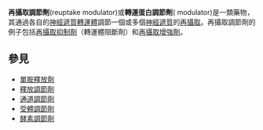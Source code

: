 {{Unreferenced|time=2020-11-06T11:32:49+00:00}}
'''再攝取調節劑'''(reuptake modulator)或'''轉運蛋白調節劑'''( modulator)是一類藥物，其通過各自的[[神經遞質轉運體|神經遞質轉運體]]調節一個或多個[[神經遞質|神經遞質]]的[[再攝取|再攝取]]。再攝取調節劑的例子包括[[再攝取抑制劑|再攝取抑制劑]]（轉運體阻斷劑）和[[再攝取增強劑|再攝取增強劑]]。

==參見==
*[[單胺釋放劑|單胺釋放劑]]
*[[釋放調節劑|釋放調節劑]]
*[[通道調節劑|通道調節劑]]
*[[受體調節劑|受體調節劑]]
*[[酵素調節劑|酵素調節劑]]